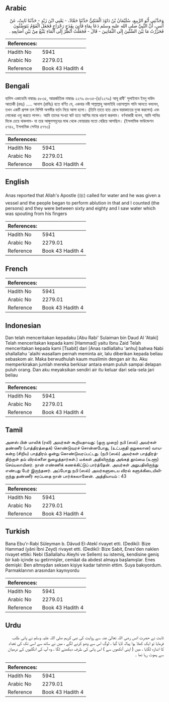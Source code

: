 ## Arabic


<div dir="rtl" lang="ar" style={{fontSize:'larger',backgroundColor:'#f8f9fa',padding:20}}>
وَحَدَّثَنِي أَبُو الرَّبِيعِ، سُلَيْمَانُ بْنُ دَاوُدَ الْعَتَكِيُّ حَدَّثَنَا حَمَّادٌ، - يَعْنِي ابْنَ زَيْدٍ - حَدَّثَنَا ثَابِتٌ، عَنْ أَنَسٍ، أَنَّ النَّبِيَّ صلى الله عليه وسلم دَعَا بِمَاءٍ فَأُتِيَ بِقَدَحٍ رَحْرَاحٍ فَجَعَلَ الْقَوْمُ يَتَوَضَّئُونَ فَحَزَرْتُ مَا بَيْنَ السِّتِّينَ إِلَى الثَّمَانِينَ - قَالَ - فَجَعَلْتُ أَنْظُرُ إِلَى الْمَاءِ يَنْبُعُ مِنْ بَيْنِ أَصَابِعِهِ ‏.‏
</div>
<div style={{backgroundColor:'#f8f9fa',padding:20, marginBottom: 10}}><table> <thead> <tr> <th>References:</th> <th></th> </tr> </thead> <tbody><tr><td>Hadith No</td><td>5941</td></tr><tr><td>Arabic No</td><td>2279.01</td></tr><tr><td>Reference</td><td>Book 43 Hadith 4</td></tr></tbody></table></div>

## Bengali


<div dir="ltr" lang="bn" style={{fontSize:'larger',backgroundColor:'#f8f9fa',padding:20}}>
হাদিস একাডেমি নাম্বারঃ ৫৮৩৫, আন্তর্জাতিক নাম্বারঃ ২২৭৯ ৫৮৩৫-(৪/২২৭৯) আবূ রাবী' সুলাইমান ইবনু দাউদ আতাকী (রহঃ) ..... আনাস (রাযিঃ) হতে বর্ণিত যে, একবার নবী সাল্লাল্লাহু আলাইহি ওয়াসাল্লাম পানি আনতে বললেন, তখন একটি প্রশস্ত তল বিশিষ্ট অগভীর বর্তন নিয়ে আসা হলো। (তিনি তাতে হাত রেখে বারাকাতের দুআ করলেন) এবং লোকেরা ওযু করতে লাগল। আমি তাদের সংখ্যা ষাট হতে আশির মাঝে ধারণা করলাম। বর্ণনাকারী বলেন, আমি পানির দিকে চেয়ে থাকলাম- যা তার আঙ্গুলসমূহের মাঝ থেকে ফোয়ারার মতো বেরিয়ে আসছিল। (ইসলামিক ফাউন্ডেশন ৫৭৪২, ইসলামিক সেন্টার ৫৭৭৩)
</div>
<div style={{backgroundColor:'#f8f9fa',padding:20, marginBottom: 10}}><table> <thead> <tr> <th>References:</th> <th></th> </tr> </thead> <tbody><tr><td>Hadith No</td><td>5941</td></tr><tr><td>Arabic No</td><td>2279.01</td></tr><tr><td>Reference</td><td>Book 43 Hadith 4</td></tr></tbody></table></div>

## English


<div dir="ltr" lang="en" style={{fontSize:'larger',backgroundColor:'#f8f9fa',padding:20}}>
Anas reported that Allah's Apostle (ﷺ) called for water and he was given a vessel and the people began to perform ablution in that and I counted (the persons) and they were between sixty and eighty and I saw water which was spouting from his fingers
</div>
<div style={{backgroundColor:'#f8f9fa',padding:20, marginBottom: 10}}><table> <thead> <tr> <th>References:</th> <th></th> </tr> </thead> <tbody><tr><td>Hadith No</td><td>5941</td></tr><tr><td>Arabic No</td><td>2279.01</td></tr><tr><td>Reference</td><td>Book 43 Hadith 4</td></tr></tbody></table></div>

## French


<div dir="ltr" lang="fr" style={{fontSize:'larger',backgroundColor:'#f8f9fa',padding:20}}>

</div>
<div style={{backgroundColor:'#f8f9fa',padding:20, marginBottom: 10}}><table> <thead> <tr> <th>References:</th> <th></th> </tr> </thead> <tbody><tr><td>Hadith No</td><td>5941</td></tr><tr><td>Arabic No</td><td>2279.01</td></tr><tr><td>Reference</td><td>Book 43 Hadith 4</td></tr></tbody></table></div>

## Indonesian


<div dir="ltr" lang="id" style={{fontSize:'larger',backgroundColor:'#f8f9fa',padding:20}}>
Dan telah menceritakan kepadaku [Abu Rabi' Sulaiman bin Daud Al 'Ataki] Telah menceritakan kepada kami [Hammad] yaitu Ibnu Zaid Telah menceritakan kepada kami [Tsabit] dari [Anas radliallahu 'anhu] bahwa Nabi shallallahu 'alaihi wasallam pernah meminta air, lalu diberikan kepada beliau sebaskom air. Maka berwudhulah kaum muslimin dengan air itu. Aku memperkirakan jumlah mereka berkisar antara enam puluh sampai delapan puluh orang. Dan aku meyaksikan sendiri air itu keluar dari sela-sela jari beliau
</div>
<div style={{backgroundColor:'#f8f9fa',padding:20, marginBottom: 10}}><table> <thead> <tr> <th>References:</th> <th></th> </tr> </thead> <tbody><tr><td>Hadith No</td><td>5941</td></tr><tr><td>Arabic No</td><td>2279.01</td></tr><tr><td>Reference</td><td>Book 43 Hadith 4</td></tr></tbody></table></div>

## Tamil


<div dir="ltr" lang="ta" style={{fontSize:'larger',backgroundColor:'#f8f9fa',padding:20}}>
அனஸ் பின் மாலிக் (ரலி) அவர்கள் கூறியதாவது: (ஒரு முறை) நபி (ஸல்) அவர்கள் தண்ணீர் (பாத்திரத்தைக்) கொண்டுவரச் சொன்னபோது, (உட்பகுதி குறுகலான) வாயகன்ற (சிறிய) பாத்திரம் ஒன்று கொண்டுவரப்பட்டது. (நபி (ஸல்) அவர்கள் பாத்திரத்திற்குள் தம் விரல்களை நுழைத்தார்கள்.) மக்கள் அதிலிருந்து அங்கத் தூய்மை (உளூ) செய்யலாயினர். நான் எண்ணிக் கணக்கிட்டுப் பார்த்தேன். அவர்கள் அறுபதிலிருந்து எண்பது பேர் இருந்தனர். அப்போது நபி (ஸல்) அவர்களுடைய விரல் களுக்கிடையிலிருந்து தண்ணீர் சுரப்பதை நான் பார்க்கலானேன். அத்தியாயம் : 43
</div>
<div style={{backgroundColor:'#f8f9fa',padding:20, marginBottom: 10}}><table> <thead> <tr> <th>References:</th> <th></th> </tr> </thead> <tbody><tr><td>Hadith No</td><td>5941</td></tr><tr><td>Arabic No</td><td>2279.01</td></tr><tr><td>Reference</td><td>Book 43 Hadith 4</td></tr></tbody></table></div>

## Turkish


<div dir="ltr" lang="tr" style={{fontSize:'larger',backgroundColor:'#f8f9fa',padding:20}}>
Bana Ebu'r-Rabi Süleyman b. Dâvud El-Atekî rivayet etti. (Dediki): Bize Hammad (yâni İbni Zeyd) rivayet etti. (Dediki): Bize Sabit, Enes'den naklen rivayet ettiki: Nebi (Sallallahu Aleyhi ve Sellem) su istemiş, kendisine geniş bir kab içinde su getirmişler, cemâat da abdest almaya başlamışlar. Enes demişki: Ben altmışdan seksen kişiye kadar tahmin ettim. Suya bakıyordum. Parmaklarının arasından kaynıyordu
</div>
<div style={{backgroundColor:'#f8f9fa',padding:20, marginBottom: 10}}><table> <thead> <tr> <th>References:</th> <th></th> </tr> </thead> <tbody><tr><td>Hadith No</td><td>5941</td></tr><tr><td>Arabic No</td><td>2279.01</td></tr><tr><td>Reference</td><td>Book 43 Hadith 4</td></tr></tbody></table></div>

## Urdu


<div dir="rtl" lang="ur" style={{fontSize:'larger',backgroundColor:'#f8f9fa',padding:20}}>
ثابت نے حضرت انس رضی اللہ تعالیٰ عنہ سے روایت کی نبی کریم صلی اللہ علیہ وسلم نے پانی طلب فرمایا تو ایک کھلا ہوا پیالہ لایا گیا ، لوگ اس سے وضو کرنے لگے ، میں نے ساٹھ سے اسی تک کی تعداد کا اندازہ لگایا ، میں ( اپنی آنکھوں سے ) اس پانی کی طرف دیکھنے لگا ، وہ آپ کی انگلیوں کے درمیان سے پھوٹ رہا تھا ۔
</div>
<div style={{backgroundColor:'#f8f9fa',padding:20, marginBottom: 10}}><table> <thead> <tr> <th>References:</th> <th></th> </tr> </thead> <tbody><tr><td>Hadith No</td><td>5941</td></tr><tr><td>Arabic No</td><td>2279.01</td></tr><tr><td>Reference</td><td>Book 43 Hadith 4</td></tr></tbody></table></div>